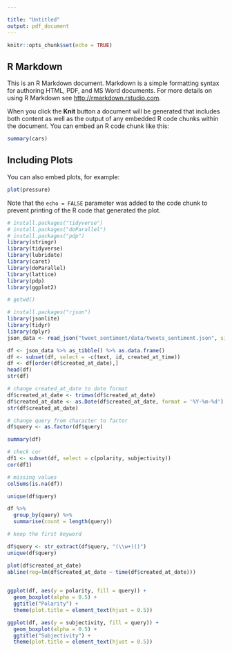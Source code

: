 ```yaml
---

title: "Untitled"
output: pdf_document
---
```


```r
knitr::opts_chunk$set(echo = TRUE)
```

## R Markdown

This is an R Markdown document. Markdown is a simple formatting syntax for authoring HTML, PDF, and MS Word documents. For more details on using R Markdown see <http://rmarkdown.rstudio.com>.

When you click the **Knit** button a document will be generated that includes both content as well as the output of any embedded R code chunks within the document. You can embed an R code chunk like this:

```r
summary(cars)
```

## Including Plots

You can also embed plots, for example:

```r
plot(pressure)
```

Note that the `echo = FALSE` parameter was added to the code chunk to prevent printing of the R code that generated the plot.

```r
# install.packages("tidyverse")
# install.packages("doParallel")
# install.packages("pdp")
library(stringr)
library(tidyverse)
library(lubridate)
library(caret)
library(doParallel)
library(lattice)
library(pdp)
library(ggplot2)

```

```r
# getwd()

# install.packages("rjson")
library(jsonlite)
library(tidyr)
library(dplyr)
json_data <- read_json("tweet_sentiment/data/tweets_sentiment.json", simplifyVector = TRUE)


```


```r

df <- json_data %>% as_tibble() %>% as.data.frame()
df <- subset(df, select = -c(text, id, created_at_time))
df <- df[order(df$created_at_date),]
head(df)
str(df)

```

```r
# change created_at_date to date format
df$created_at_date <- trimws(df$created_at_date)
df$created_at_date <- as.Date(df$created_at_date, format = '%Y-%m-%d')
str(df$created_at_date)
```

```r

# change query from character to factor
df$query <- as.factor(df$query)

```


```r

summary(df)
```

```r
# check cor
df1 <- subset(df, select = c(polarity, subjectivity))
cor(df1)
```
```r
# missing values
colSums(is.na(df))
```


```r

unique(df$query)
```

```r

df %>% 
  group_by(query) %>%
  summarise(count = length(query))

```



```r

# keep the first keyword

df$query <- str_extract(df$query, "(\\w+)()")
unique(df$query)
```


```r

plot(df$created_at_date)
abline(reg=lm(df$created_at_date ~ time(df$created_at_date)))
  
```
```r

ggplot(df, aes(y = polarity, fill = query)) +
  geom_boxplot(alpha = 0.5) +
  ggtitle("Polarity") +
  theme(plot.title = element_text(hjust = 0.5))

```

```r

ggplot(df, aes(y = subjectivity, fill = query)) +
  geom_boxplot(alpha = 0.5) +
  ggtitle("Subjectivity") +
  theme(plot.title = element_text(hjust = 0.5))

```






